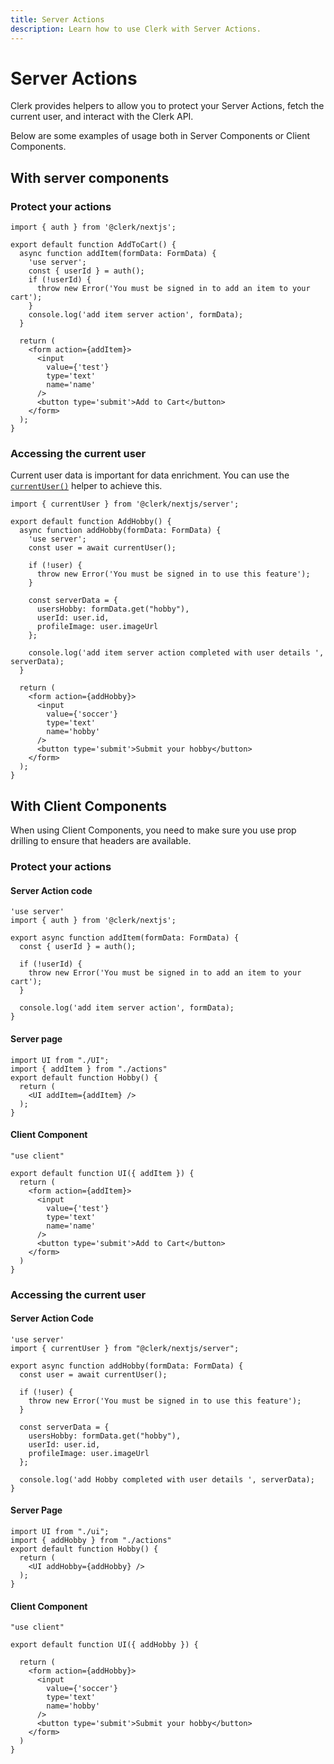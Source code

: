 ```yaml
---
title: Server Actions
description: Learn how to use Clerk with Server Actions.
---
```


# Server Actions

Clerk provides helpers to allow you to protect your Server Actions, fetch the current user, and interact with the Clerk API.

Below are some examples of usage both in Server Components or Client Components.

## With server components

### Protect your actions

```tsx filename="actions.ts"
import { auth } from '@clerk/nextjs';

export default function AddToCart() {
  async function addItem(formData: FormData) {
    'use server';
    const { userId } = auth();
    if (!userId) {
      throw new Error('You must be signed in to add an item to your cart');
    }
    console.log('add item server action', formData);
  }

  return (
    <form action={addItem}>
      <input
        value={'test'}
        type='text'
        name='name'
      />
      <button type='submit'>Add to Cart</button>
    </form>
  );
}
```

### Accessing the current user

Current user data is important for data enrichment. You can use the [`currentUser()`](/docs/references/nextjs/current-user) helper to achieve this.

```tsx filename="app/page.tsx"
import { currentUser } from '@clerk/nextjs/server';

export default function AddHobby() {
  async function addHobby(formData: FormData) {
    'use server';
    const user = await currentUser();

    if (!user) {
      throw new Error('You must be signed in to use this feature');
    }

    const serverData = {
      usersHobby: formData.get("hobby"),
      userId: user.id,
      profileImage: user.imageUrl
    };

    console.log('add item server action completed with user details ', serverData);
  }

  return (
    <form action={addHobby}>
      <input
        value={'soccer'}
        type='text'
        name='hobby'
      />
      <button type='submit'>Submit your hobby</button>
    </form>
  );
}
```

## With Client Components

When using Client Components, you need to make sure you use prop drilling to ensure that headers are available.

### Protect your actions

#### Server Action code

```tsx filename="actions.ts"
'use server'
import { auth } from '@clerk/nextjs';

export async function addItem(formData: FormData) {
  const { userId } = auth();

  if (!userId) {
    throw new Error('You must be signed in to add an item to your cart');
  }

  console.log('add item server action', formData);
}
```

#### Server page

```tsx filename="page.tsx"
import UI from "./UI";
import { addItem } from "./actions"
export default function Hobby() {
  return (
    <UI addItem={addItem} />
  );
}
```

#### Client Component

```tsx filename="ui.tsx"
"use client"

export default function UI({ addItem }) {
  return (
    <form action={addItem}>
      <input
        value={'test'}
        type='text'
        name='name'
      />
      <button type='submit'>Add to Cart</button>
    </form>
  )
}
```

### Accessing the current user

#### Server Action Code

```tsx filename="actions.ts"
'use server'
import { currentUser } from "@clerk/nextjs/server";

export async function addHobby(formData: FormData) {
  const user = await currentUser();

  if (!user) {
    throw new Error('You must be signed in to use this feature');
  }

  const serverData = {
    usersHobby: formData.get("hobby"),
    userId: user.id,
    profileImage: user.imageUrl
  };

  console.log('add Hobby completed with user details ', serverData);
}
```

#### Server Page

```tsx filename="page.tsx"
import UI from "./ui";
import { addHobby } from "./actions"
export default function Hobby() {
  return (
    <UI addHobby={addHobby} />
  );
}
```

#### Client Component

```tsx filename="ui.tsx"
"use client"

export default function UI({ addHobby }) {

  return (
    <form action={addHobby}>
      <input
        value={'soccer'}
        type='text'
        name='hobby'
      />
      <button type='submit'>Submit your hobby</button>
    </form>
  )
}
```
